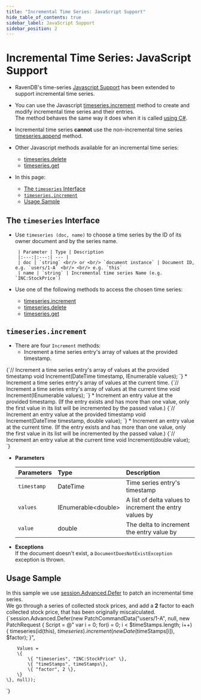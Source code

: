```yaml
---
title: "Incremental Time Series: JavaScript Support"
hide_table_of_contents: true
sidebar_label: JavaScript Support
sidebar_position: 2
---
```



# Incremental Time Series: JavaScript Support

<Admonition type="note" title="Note">


* RavenDB's time-series 
  [Javascript Support](../../../../document-extensions/timeseries/client-api/javascript-support.mdx) 
  has been extended to support incremental time series.  

* You can use the Javascript [timeseries.increment](../../../../document-extensions/timeseries/incremental-time-series/client-api/javascript-support.mdx#timeseriesincrement) 
  method to create and modify incremental time series and their entries.  
  The method behaves the same way it does when it is called [using C#](../../../../document-extensions/timeseries/incremental-time-series/client-api/session/increment.mdx).  

* Incremental time series **cannot** use the non-incremental time series 
  [timeseries.append](../../../../document-extensions/timeseries/client-api/javascript-support.mdx#section-1) method.  

* Other Javascript methods available for an incremental time series:  
   * [timeseries.delete](../../../../document-extensions/timeseries/client-api/javascript-support.mdx#section-2)   
   * [timeseries.get](../../../../document-extensions/timeseries/client-api/javascript-support.mdx#section-3)  

* In this page:  
  * [The `timeseries` Interface](../../../../document-extensions/timeseries/incremental-time-series/client-api/javascript-support.mdx#the-timeseries-interface)  
  * [`timeseries.increment`](../../../../document-extensions/timeseries/incremental-time-series/client-api/javascript-support.mdx#timeseriesincrement)  
  * [Usage Sample](../../../../document-extensions/timeseries/incremental-time-series/client-api/javascript-support.mdx#usage-sample)  

</Admonition>

## The `timeseries` Interface

* Use `timeseries (doc, name)` to  choose a time series by the ID of its owner document and 
  by the series name.  

       | Parameter | Type | Description 
       |:---:|:---:| --- |
       | doc | `string` <br/> or <br/> `document instance` | Document ID, e.g. `users/1-A` <br/> <br/> e.g. `this`  
       | name | `string` | Incremental time series Name (e.g. `INC:StockPrice`) 

* Use one of the following methods to access the chosen time series:  
   * [timeseries.increment](../../../../document-extensions/timeseries/incremental-time-series/client-api/javascript-support.mdx#the-timeseries-interface)  
   * [timeseries.delete](../../../../document-extensions/timeseries/client-api/javascript-support.mdx#section-2)  
   * [timeseries.get](../../../../document-extensions/timeseries/client-api/javascript-support.mdx#section-3)  



## `timeseries.increment`

* There are four `Increment` methods:  
   * Increment a time series entry's array of values at the provided timestamp.   
<TabItem value="incremental_declaration_increment-values-array-at-provided-timestamp" label="incremental_declaration_increment-values-array-at-provided-timestamp">
<CodeBlock language="csharp">
{`// Increment a time series entry's array of values at the provided timestamp
void Increment(DateTime timestamp, IEnumerable<double> values);
`}
</CodeBlock>
</TabItem>
   * Increment a time series entry's array of values at the current time.  
<TabItem value="incremental_declaration_increment-values-array-at-current-time" label="incremental_declaration_increment-values-array-at-current-time">
<CodeBlock language="csharp">
{`// Increment a time series entry's array of values at the current time
void Increment(IEnumerable<double> values);
`}
</CodeBlock>
</TabItem>
   * Increment an entry value at the provided timestamp.  
     (If the entry exists and has more than one value, only the first 
     value in its list will be incremented by the passed value.)  
<TabItem value="incremental_declaration_increment-value-at-provided-timestamp" label="incremental_declaration_increment-value-at-provided-timestamp">
<CodeBlock language="csharp">
{`// Increment an entry value at the provided timestamp
void Increment(DateTime timestamp, double value);
`}
</CodeBlock>
</TabItem>
   * Increment an entry value at the current time.  
     (If the entry exists and has more than one value, only the first 
     value in its list will be incremented by the passed value.)  
<TabItem value="incremental_declaration_increment-value-at-current-time" label="incremental_declaration_increment-value-at-current-time">
<CodeBlock language="csharp">
{`// Increment an entry value at the current time
void Increment(double value);
`}
</CodeBlock>
</TabItem>

* **Parameters**  

    | Parameters | Type | Description |
    |:-------------|:-------------|:-------------|
    | `timestamp` | DateTime | Time series entry's timestamp |
    | `values` | IEnumerable&lt;double&gt; | A list of delta values to increment the entry values by |
    | `value` | double | The delta to increment the entry value by |

* **Exceptions**  
  If the document doesn't exist, a `DocumentDoesNotExistException` exception is thrown.  



## Usage Sample

In this sample we use 
[session.Advanced.Defer](../../../../document-extensions/timeseries/client-api/session/patch.mdx#patching-using-sessionadvanceddefer) 
to patch an incremental time series.  
We go through a series of collected stock prices, and add a **2** factor to each collected stock price, 
that has been originally miscalculated.  
<TabItem value="incremental_PatchIncrementalTimeSeries" label="incremental_PatchIncrementalTimeSeries">
<CodeBlock language="csharp">
{`session.Advanced.Defer(new PatchCommandData("users/1-A", null,
    new PatchRequest
    \{
        Script = @"
            var i = 0;
            for(i = 0; i < $timeStamps.length; i++)
            \{
                timeseries(id(this), $timeseries)
                .increment (
                    new Date($timeStamps[i]), 
                    $factor);
            \}",

        Values =
        \{
            \{ "timeseries", "INC:StockPrice" \},
            \{ "timeStamps", timeStamps\},
            \{ "factor", 2 \},
        \}
    \}, null));
`}
</CodeBlock>
</TabItem>



